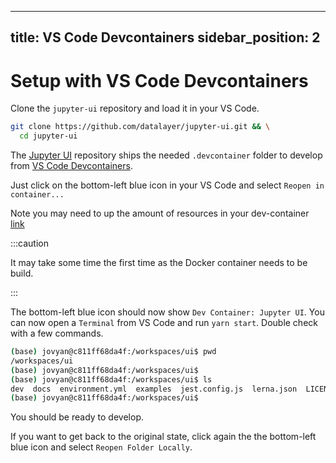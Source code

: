 <!--
  ~ Copyright (c) 2022-2023 Datalayer Inc. All rights reserved.
  ~
  ~ MIT License
-->

---
title: VS Code Devcontainers
sidebar_position: 2
---

# Setup with VS Code Devcontainers

Clone the `jupyter-ui` repository and load it in your VS Code.

```bash
git clone https://github.com/datalayer/jupyter-ui.git && \
  cd jupyter-ui
```

The [Jupyter UI](https://github.com/datalayer/jupyter-ui) repository ships the needed `.devcontainer` folder to develop from [VS Code Devcontainers](https://code.visualstudio.com/docs/devcontainers/containers).

Just click on the bottom-left blue icon in your VS Code and select `Reopen in container...`

Note you may need to up the amount of resources in your dev-container [link](https://github.com/datalayer/jupyter-ui/issues/101)

:::caution

It may take some time the first time as the Docker container needs to be build.

:::

The bottom-left blue icon should now show `Dev Container: Jupyter UI`. You can now open a `Terminal` from VS Code and run `yarn start`. Double check with a few commands.

```bash
(base) jovyan@c811ff68da4f:/workspaces/ui$ pwd
/workspaces/ui
(base) jovyan@c811ff68da4f:/workspaces/ui$
(base) jovyan@c811ff68da4f:/workspaces/ui$ ls
dev  docs  environment.yml  examples  jest.config.js  lerna.json  LICENSE  Makefile  node_modules  package.json  packages  prettier.config.js  README.md  typedoc.json  ui.code-workspace  yarn.lock
(base) jovyan@c811ff68da4f:/workspaces/ui$
```

You should be ready to develop.

If you want to get back to the original state, click again the the bottom-left blue icon and select `Reopen Folder Locally`.
